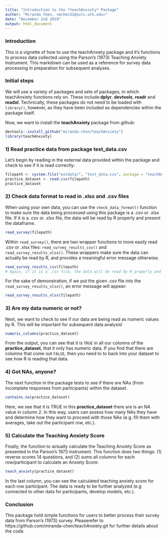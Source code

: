 ```yaml
---
title: "Introduction to the *teachAnxiety* Package"
author: "Miranda Chen, <mchen31@vols.utk.edu>"
date: "December 2nd 2019"
output: html_document
---
```


### Introduction

This is a vignette of how to use the teachAnxiety package and it's functions to process data collected using the Parson's (1973) Teaching Anxiety Instrument. This markdown can be used as a reference for survey data processing in preparation for subsequent analyses. 


### Initial steps  
We will use a variety of packages and sets of packages, in which teachAnxiety functions rely on. These include:**dplyr**, **devtools**, **readr** and **readxl**. Technically, these packages do not need to be loaded with `library()`, however, as they have been included as dependencies within the package itself.


Now, we want to install the **teachAnxiety** package from github:
```r
devtools::install_github("miranda-chen/teachAnxiety")
library(teachAnxiety)
```

### 1) Read practice data from package **test_data.csv**

Let's begin by reading in the external data provided within the package and check to see if it is read correctly:
```r
filepath <- system.file("extdata/", "test_data.csv", package = "teachAnxiety")
practice_dataset <- read.csv(filepath)
practice_dataset
```

### 2) Check data format to read in .xlsx and .csv files
When using your own data, you can use the `check_data_format()` function to make sure the data being processed using this package is a .csv or .xlsx file. 
If it is a .csv or .xlsx file, the data will be read by R properly and present the dataframe.

```r
read_survey(filepath) 
```

Within `read_survey()`, there are two wrapper functions to more easily read .csv or .xlsx files: `read_survey_results_csv()` and `read_survey_results_xlsx()`. These wrappers make sure the data can actually be read by R, and provides a meaningful error message otherwise.

```r
read_survey_results_csv(filepath) 
# Again, if it is a .csv file, the data will be read by R properly and present the dataframe
```

For the sake of demonstration, if we put the given .csv file into the `read_survey_results_xlsx()`, an error message will appear:
```r
read_survey_results_xlsx(filepath)
```


### 3) Are my data numeric or not?
Next, we want to check to see if our data are being read as numeric values by R. This will be important for subsequent data analysis! 

```r
numeric_columns(practice_dataset)
```

From the output, you can see that it is `TRUE` in all our columns of the **practice_dataset**, that it only has numeric data. If you find that there are columns that come out `FALSE`, then you need to to back into your dataset to see how R is reading that data. 


### 4) Got NAs, anyone?
The next function in the package tests to see if there are NAs (from incomplete responses from participants) within the dataset. 

```r
contains.na(practice_dataset)
```

Here, we see that it is TRUE in this **practice_dataset** there are is an NA value in column 2. In this way, users can assess how many NAs they have and determine how they want to proceed with those NAs (e.g. fill them with averages, take out the participant row, etc.).

### 5) Calculate the Teaching Anxiety Score
Finally, the function to actually calculate the Teaching Anxiety Score as presented in the Parson's 1973 instrument. This function does two things: (1) reverse scores 14 questions, and (2) sums all columns for each row/participant to calculate an Anxiety Score.

```r
teach_anxiety(practice_dataset)
```

In the last column, you can see the calculated teaching anxiety score for each row participant. The data is ready to be further analyzed (e.g connected to other data for participants, develop models, etc.).

### Conclusion
This package hold simple functions for users to better process their survey data from Parson's (1973) survey. Pleaserefer to https://github.com/miranda-chen/teachAnxiety.git for further details about the code.  

